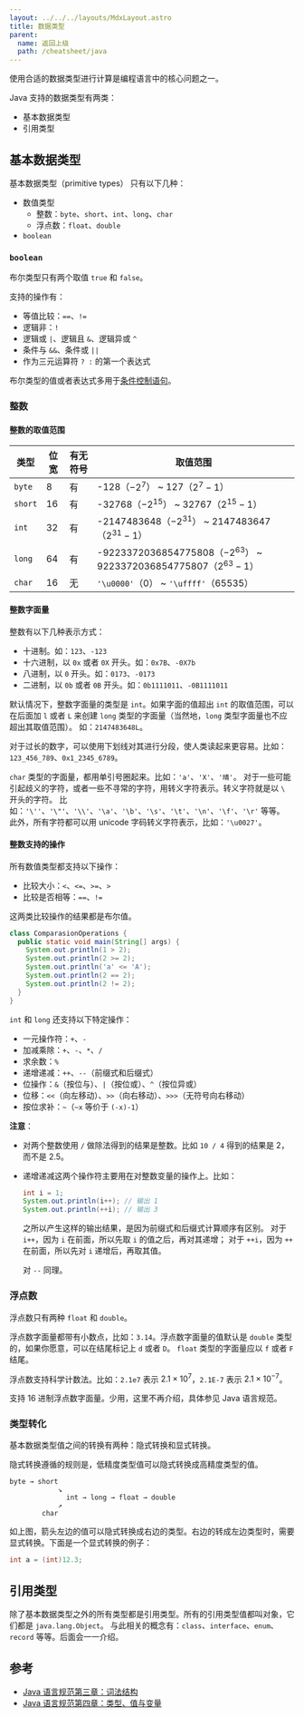 ```yaml
---
layout: ../../../layouts/MdxLayout.astro
title: 数据类型
parent:
  name: 返回上级
  path: /cheatsheet/java
---
```


使用合适的数据类型进行计算是编程语言中的核心问题之一。

Java 支持的数据类型有两类：

- 基本数据类型
- 引用类型

## 基本数据类型

基本数据类型（primitive types） 只有以下几种：

- 数值类型
  - 整数：`byte`、`short`、`int`、`long`、`char`
  - 浮点数：`float`、`double`
- `boolean`

### `boolean`

布尔类型只有两个取值 `true` 和 `false`。

支持的操作有：

- 等值比较：`==`、`!=`
- 逻辑非：`!`
- 逻辑或 `|`、逻辑且 `&`、逻辑异或 `^`
- 条件与 `&&`、条件或 `||`
- 作为三元运算符 `? :` 的第一个表达式

布尔类型的值或者表达式多用于[条件控制语句](/cheatsheet/java/control-flow)。

### 整数

#### 整数的取值范围

| 类型     | 位宽 | 有无符号 | 取值范围 |
|---------|-----|---------|---------|
| `byte`  | 8   | 有 | -128（$-2^7$） ~ 127（$2^{7}-1$）|
| `short` | 16  | 有 |-32768（$-2^{15}$） ~ 32767（$2^{15}-1$）|
| `int`   | 32  | 有 |-2147483648（$-2^{31}$） ~ 2147483647（$2^{31}-1$）|
| `long`  | 64  | 有 |-9223372036854775808（$-2^{63}$） ~ 9223372036854775807（$2^{63}-1$）|
| `char`  | 16  | 无 | `'\u0000'`（0） ~ `'\uffff'`（65535） |

#### 整数字面量

整数有以下几种表示方式：

- 十进制。如：`123`、`-123`
- 十六进制，以 `0x` 或者 `0X` 开头。如：`0x7B`、`-0X7b`
- 八进制，以 `0` 开头。如：`0173`、`-0173`
- 二进制，以 `0b` 或者 `0B` 开头。如：`0b1111011`、`-0B1111011`

默认情况下，整数字面量的类型是 `int`。如果字面的值超出 `int` 的取值范围，可以在后面加
`l` 或者 `L` 来创建 `long` 类型的字面量（当然地，`long` 类型字面量也不应超出其取值范围）。
如：`2147483648L`。

对于过长的数字，可以使用下划线对其进行分段，使人类读起来更容易。比如：`123_456_789`、`0x1_2345_6789`。

`char` 类型的字面量，都用单引号圈起来。比如：`'a'`、`'X'`、`'晴'`。
对于一些可能引起歧义的字符，或者一些不寻常的字符，用转义字符表示。转义字符就是以 `\` 开头的字符。
比如：`'\''`、`'\"'`、`'\\'`、`'\a'`、`'\b'`、`'\s'`、`'\t'`、`'\n'`、`'\f'`、`'\r'` 等等。
此外，所有字符都可以用 unicode 字码转义字符表示，比如：`'\u0027'`。


#### 整数支持的操作

所有数值类型都支持以下操作：

- 比较大小：`<`、`<=`、`>=`、`>`
- 比较是否相等：`==`、`!=`

这两类比较操作的结果都是布尔值。

```java
class ComparasionOperations {
  public static void main(String[] args) {
    System.out.println(1 > 2);
    System.out.println(2 >= 2);
    System.out.println('a' <= 'A');
    System.out.println(2 == 2);
    System.out.println(2 != 2);
  }
}
```

`int` 和 `long` 还支持以下特定操作：

- 一元操作符：`+`、`-`
- 加减乘除：`+`、`-`、`*`、`/`
- 求余数：`%`
- 递增递减：`++`、`--`（前缀式和后缀式）
- 位操作：`&`（按位与）、`|`（按位或）、`^`（按位异或）
- 位移：`<<`（向左移动）、`>>`（向右移动）、`>>>`（无符号向右移动）
- 按位求补：`~`（`~x` 等价于 `(-x)-1`）

**注意**：
- 对两个整数使用 `/` 做除法得到的结果是整数。比如 `10 / 4` 得到的结果是 2，而不是 2.5。
- 递增递减这两个操作符主要用在对整数变量的操作上。比如：
  ```java
  int i = 1;
  System.out.println(i++); // 输出 1
  System.out.println(++i); // 输出 3
  ```
  之所以产生这样的输出结果，是因为前缀式和后缀式计算顺序有区别。
  对于 `i++`，因为 `i` 在前面，所以先取 `i` 的值之后，再对其递增；
  对于 `++i`，因为 `++` 在前面，所以先对 `i` 递增后，再取其值。

  对 `--` 同理。

### 浮点数

浮点数只有两种 `float` 和 `double`。

浮点数字面量都带有小数点，比如：`3.14`。浮点数字面量的值默认是 `double` 类型的，如果你愿意，可以在结尾标记上 `d` 或者 `D`。
`float` 类型的字面量应以 `f` 或者 `F` 结尾。

浮点数支持科学计数法。比如：`2.1e7` 表示 $2.1 \times 10^7$，`2.1E-7` 表示 $2.1 \times 10^{-7}$。

支持 16 进制浮点数字面量。少用，这里不再介绍，具体参见 Java 语言规范。

### 类型转化

基本数据类型值之间的转换有两种：隐式转换和显式转换。

隐式转换遵循的规则是，低精度类型值可以隐式转换成高精度类型的值。

```
byte → short
            ↘
              int → long → float → double
            ↗
        char
```

如上图，箭头左边的值可以隐式转换成右边的类型。右边的转成左边类型时，需要显式转换。下面是一个显式转换的例子：

```java
int a = (int)12.3;
```

## 引用类型

除了基本数据类型之外的所有类型都是引用类型。所有的引用类型值都叫对象，它们都是 `java.lang.Object`。
与此相关的概念有：`class`、`interface`、`enum`、`record` 等等。后面会一一介绍。

## 参考

- [Java 语言规范第三章：词法结构](https://docs.oracle.com/javase/specs/jls/se23/html/jls-3.html#jls-3.10.1)
- [Java 语言规范第四章：类型、值与变量](https://docs.oracle.com/javase/specs/jls/se23/html/jls-4.html#jls-4.2)
